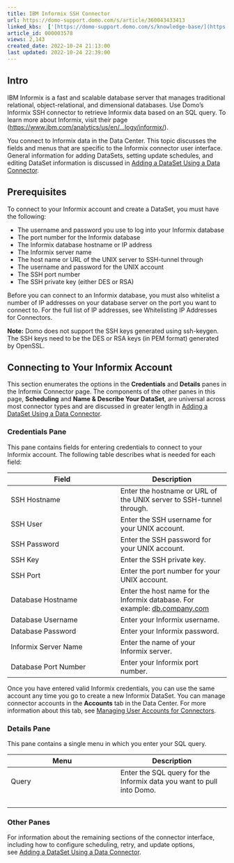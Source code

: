 ```yaml
---
title: IBM Informix SSH Connector
url: https://domo-support.domo.com/s/article/360043433413
linked_kbs:  ['[https://domo-support.domo.com/s/knowledge-base/](https://domo-support.domo.com/s/knowledge-base/)', '[https://domo-support.domo.com/s/](https://domo-support.domo.com/s/)', '[https://domo-support.domo.com/s/topic/0TO5w000000ZammGAC](https://domo-support.domo.com/s/topic/0TO5w000000ZammGAC)', '[https://domo-support.domo.com/s/topic/0TO5w000000ZanLGAS](https://domo-support.domo.com/s/topic/0TO5w000000ZanLGAS)', '[https://domo-support.domo.com/s/topic/0TO5w000000ZaoQGAS](https://domo-support.domo.com/s/topic/0TO5w000000ZaoQGAS)', '[https://domo-support.domo.com/s/article/360042926274](https://domo-support.domo.com/s/article/360042926274)', '[https://domo-support.domo.com/s/article/360042926054](https://domo-support.domo.com/s/article/360042926054)', '[https://domo-support.domo.com/s/article/360043433413](https://domo-support.domo.com/s/article/360043433413)', '[https://domo-support.domo.com/s/topic/0TO5w000000ZaoQGAS/api-connectors](https://domo-support.domo.com/s/topic/0TO5w000000ZaoQGAS/api-connectors)', '[https://domo-support.domo.com/s/article/360043429933](https://domo-support.domo.com/s/article/360043429933)', '[https://domo-support.domo.com/s/article/360043429953](https://domo-support.domo.com/s/article/360043429953)', '[https://domo-support.domo.com/s/article/360042925494](https://domo-support.domo.com/s/article/360042925494)', '[https://domo-support.domo.com/s/article/360043429913](https://domo-support.domo.com/s/article/360043429913)', '[https://domo-support.domo.com/s/article/4408174643607](https://domo-support.domo.com/s/article/4408174643607)', '[https://domo-support.domo.com/s/login/](https://domo-support.domo.com/s/login/)']
article_id: 000003578
views: 2,143
created_date: 2022-10-24 21:13:00
last updated: 2022-10-24 22:39:00
---
```




Intro
-----


IBM Informix is a fast and scalable database server that manages traditional relational, object-relational, and dimensional databases. Use Domo's Informix SSH connector to retrieve Informix data based on an SQL query. To learn more about Informix, visit their page ([https://www.ibm.com/analytics/us/en/...logy/informix/](https://www.ibm.com/analytics/us/en/technology/informix/ "https://www.ibm.com/analytics/us/en/technology/informix/")).


You connect to Informix data in the Data Center. This topic discusses the fields and menus that are specific to the Informix connector user interface. General information for adding DataSets, setting update schedules, and editing DataSet information is discussed in [Adding a DataSet Using a Data Connector](/s/article/360042926274 "Adding a DataSet Using a Data Connector").


Prerequisites
-------------


To connect to your Informix account and create a DataSet, you must have the following:


* The username and password you use to log into your Informix database
* The port number for the Informix database
* The Informix database hostname or IP address
* The Informix server name
* The host name or URL of the UNIX server to SSH-tunnel through
* The username and password for the UNIX account
* The SSH port number
* The SSH private key (either DES or RSA)


Before you can connect to an Informix database, you must also whitelist a number of IP addresses on your database server on the port you want to connect to. For the full list of IP addresses, see Whitelisting IP Addresses for Connectors.







**Note:** Domo does not support the SSH keys generated using ssh-keygen. The SSH keys need to be the DES or RSA keys (in PEM format) generated by OpenSSL.




Connecting to Your Informix Account
-----------------------------------


This section enumerates the options in the **Credentials** and **Details** panes in the Informix Connector page. The components of the other panes in this page, **Scheduling** and **Name & Describe Your DataSet**, are universal across most connector types and are discussed in greater length in [Adding a DataSet Using a Data Connector](/s/article/360042926274 "Adding a DataSet Using a Data Connector").


### Credentials Pane


This pane contains fields for entering credentials to connect to your Informix account. The following table describes what is needed for each field:  




| Field | Description |
| --- | --- |
| SSH Hostname | Enter the hostname or URL of the UNIX server to SSH-tunnel through. |
| SSH User | Enter the SSH username for your UNIX account. |
| SSH Password | Enter the SSH password for your UNIX account. |
| SSH Key | Enter the SSH private key. |
| SSH Port | Enter the port number for your UNIX account. |
| Database Hostname | Enter the host name for the Informix database. For example: [db.company.com](http://db.company.com) |
| Database Username | Enter your Informix username. |
| Database Password | Enter your Informix password. |
| Informix Server Name | Enter the name of your Informix server. |
| Database Port Number | Enter your Informix port number. |


Once you have entered valid Informix credentials, you can use the same account any time you go to create a new Informix DataSet. You can manage connector accounts in the **Accounts** tab in the Data Center. For more information about this tab, see [Managing User Accounts for Connectors](/s/article/360042926054 "Managing User Accounts for Connectors").


### Details Pane


This pane contains a single menu in which you enter your SQL query.




| Menu | Description |
| --- | --- |
| Query | Enter the SQL query for the Informix data you want to pull into Domo.
  |


### Other Panes


For information about the remaining sections of the connector interface, including how to configure scheduling, retry, and update options, see [Adding a DataSet Using a Data Connector](/s/article/360042926274 "Adding a DataSet Using a Data Connector").


 


 

